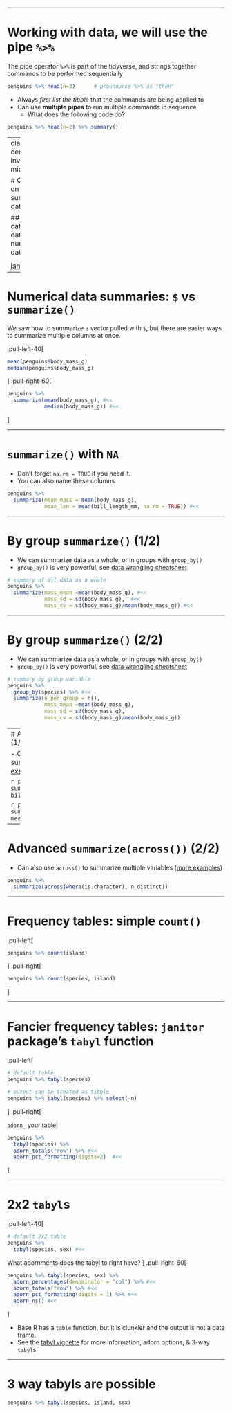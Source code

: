 
---

# Working with data, we will use the pipe `%>%`

The pipe operator `%>%` is part of the tidyverse, and strings together commands to be performed sequentially

```r
penguins %>% head(n=3)      # prounounce %>% as "then"
```

- Always _first list the tibble_ that the commands are being applied to
- Can use __multiple pipes__ to run multiple commands in sequence
    + What does the following code do?

```r
penguins %>% head(n=2) %>% summary()
```
---
class: center, inverse, middle

# Quick tips on summarizing data

## categorical data
## numerical data

<center>
<img src="img/janitor_logo_small.png" width="20%" height="20%">
<img src="img/hex-dplyr.png" width="20%" height="20%">  
</center>

[janitor](https://cran.r-project.org/web/packages/janitor/readme/README.html),   [dplyr](https://dplyr.tidyverse.org/)


---

# Numerical data summaries: `$` vs `summarize()`

We saw how to summarize a vector pulled with `$`, but there are easier ways to summarize multiple columns at once.

.pull-left-40[
```r
mean(penguins$body_mass_g)
median(penguins$body_mass_g)
```
]
.pull-right-60[
```r
penguins %>%
  summarize(mean(body_mass_g), #<<
            median(body_mass_g)) #<<
```
]

---

# `summarize()` with `NA`

- Don't forget `na.rm = TRUE` if you need it.
- You can also name these columns.

```r
penguins %>%
  summarize(mean_mass = mean(body_mass_g), 
            mean_len = mean(bill_length_mm, na.rm = TRUE)) #<<
```


---

# By group `summarize()` (1/2)

- We can summarize data as a whole, or in groups with `group_by()`
- `group_by()` is very powerful, see [data wrangling cheatsheet](https://www.rstudio.com/wp-content/uploads/2015/02/data-wrangling-cheatsheet.pdf)

```r
# summary of all data as a whole
penguins %>% 
  summarize(mass_mean =mean(body_mass_g), #<<
            mass_sd = sd(body_mass_g),  #<<
            mass_cv = sd(body_mass_g)/mean(body_mass_g)) #<<
```

---


# By group `summarize()` (2/2)

- We can summarize data as a whole, or in groups with `group_by()`
- `group_by()` is very powerful, see [data wrangling cheatsheet](https://www.rstudio.com/wp-content/uploads/2015/02/data-wrangling-cheatsheet.pdf)

```r
# summary by group variable
penguins %>% 
  group_by(species) %>% #<<
  summarize(n_per_group = n(), 
            mass_mean =mean(body_mass_g),
            mass_sd = sd(body_mass_g),
            mass_cv = sd(body_mass_g)/mean(body_mass_g))
```

---
# Advanced `summarize(across())` (1/2)

- Can also use `across()` to summarize multiple variables ([more examples](https://www.tidyverse.org/blog/2020/04/dplyr-1-0-0-colwise/))


```r
penguins %>% 
  summarize(across(c(body_mass_g, bill_depth_mm), mean))
```
 

```r
penguins %>%
  summarize(across(where(is.numeric), mean, na.rm=TRUE))
```

---

# Advanced `summarize(across())` (2/2)

- Can also use `across()` to summarize multiple variables ([more examples](https://www.tidyverse.org/blog/2020/04/dplyr-1-0-0-colwise/))

```r
penguins %>%
  summarize(across(where(is.character), n_distinct))
```

---

# Frequency tables: simple `count()`

.pull-left[
```r
penguins %>% count(island)
```
]
.pull-right[
```r
penguins %>% count(species, island)
```
]

---

# Fancier frequency tables: `janitor` package's `tabyl` function 

.pull-left[

```r
# default table
penguins %>% tabyl(species)
```

```r
# output can be treated as tibble
penguins %>% tabyl(species) %>% select(-n)
```
]
.pull-right[

`adorn_` your table!
```r
penguins %>% 
  tabyl(species) %>%
  adorn_totals("row") %>% #<<
  adorn_pct_formatting(digits=2)  #<<
```

]


---

# 2x2 `tabyl`s

.pull-left-40[
```r
# default 2x2 table
penguins %>% 
  tabyl(species, sex) #<<
```

What adornments does the tabyl to right have?
]
.pull-right-60[
```r
penguins %>% tabyl(species, sex) %>% 
  adorn_percentages(denominator = "col") %>% #<<
  adorn_totals("row") %>% #<<
  adorn_pct_formatting(digits = 1) %>% #<<
  adorn_ns() #<<
```
]

- Base R has a `table` function, but it is clunkier and the output is not a data frame. 
- See the [tabyl vignette](https://cran.r-project.org/web/packages/janitor/vignettes/tabyls.html) for more information, adorn options, & 3-way `tabyl`s


---
# 3 way tabyls are possible

```r
penguins %>% tabyl(species, island, sex)
```
